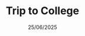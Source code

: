 ---
title: "Trip to College"
date: "25/06/2025"
img: "/img/trip-to-college.png"
description: "Paul took a trip to Nottingham College to ask about learning to code. He also wore a coat, which caused him to overheat and trip over in the street."
tags: 
    - "update"
---